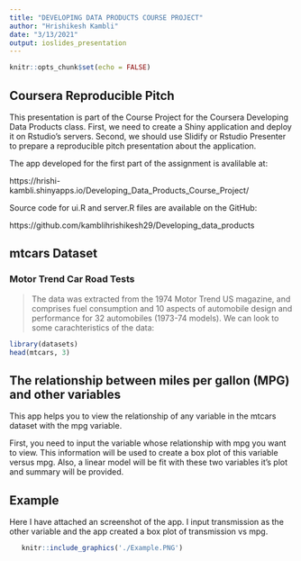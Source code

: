 ---
title: "DEVELOPING DATA PRODUCTS COURSE PROJECT"
author: "Hrishikesh Kambli"
date: "3/13/2021"
output: ioslides_presentation
---

```{r setup, include=FALSE}
knitr::opts_chunk$set(echo = FALSE)
```


## Coursera Reproducible Pitch

This presentation is part of the Course Project for the Coursera Developing Data Products class. First, we need to create a Shiny application and deploy it on Rstudio's servers. Second, we should use Slidify or Rstudio Presenter to prepare a reproducible pitch presentation about the application.

The app developed for the first part of the assignment is avalilable at:

https://hrishi-kambli.shinyapps.io/Developing_Data_Products_Course_Project/

Source code for ui.R and server.R files are available on the GitHub:

https://github.com/kamblihrishikesh29/Developing_data_products


## mtcars Dataset

### Motor Trend Car Road Tests

> The data was extracted from the 1974 Motor Trend US magazine, and comprises fuel consumption and 10 aspects of automobile design and performance for 32 automobiles (1973-74 models). We can look to some carachteristics of the data:

```{r, echo=TRUE}
library(datasets)
head(mtcars, 3)
```

## The relationship between miles per gallon (MPG) and other variables

This app helps you to view the relationship of any variable in the mtcars dataset with the mpg variable.

First, you need to input the variable whose relationship with mpg you want to view. This information will be used to create a box plot of this variable versus mpg. Also, a linear model will be fit with these two variables it's plot and summary will be provided.

## Example

Here I have attached an screenshot of the app. I input transmission as the other variable and the app created a box plot of transmission vs mpg.

```{r, echo=FALSE}
   knitr::include_graphics('./Example.PNG')
```